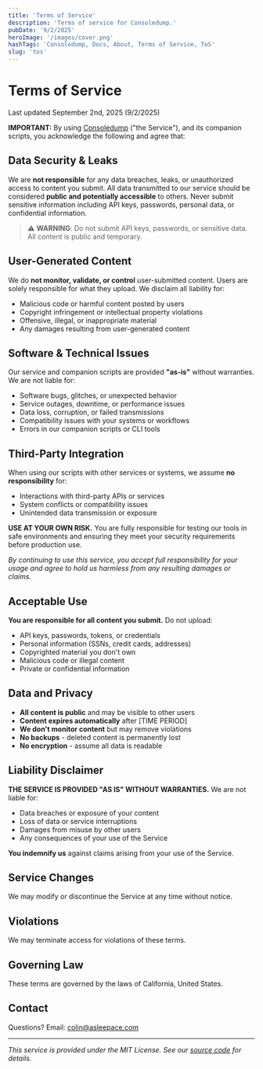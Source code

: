 ```yaml
---
title: 'Terms of Service'
description: 'Terms of service for Consoledump.'
pubDate: '9/2/2025'
heroImage: '/images/cover.png'
hashTags: 'Consoledump, Docs, About, Terms of Service, ToS'
slug: 'tos'
---
```


# Terms of Service

Last updated <span class="text-blue-500">September 2nd, 2025</span> (9/2/2025)

**IMPORTANT:** By using <a href="/docs">Consoledump</a> ("the Service"), and its companion scripts, you acknowledge the following and agree that:

## Data Security & Leaks

We are **not responsible** for any data breaches, leaks, or unauthorized access to content you submit. All data transmitted to our service should be considered **public and potentially accessible** to others. Never submit sensitive information including API keys, passwords, personal data, or confidential information.

> ⚠️ **WARNING**: Do not submit API keys, passwords, or sensitive data. All content is public and temporary.

## User-Generated Content

We do **not monitor, validate, or control** user-submitted content. Users are solely responsible for what they upload. We disclaim all liability for:

- Malicious code or harmful content posted by users
- Copyright infringement or intellectual property violations
- Offensive, illegal, or inappropriate material
- Any damages resulting from user-generated content

## Software & Technical Issues

Our service and companion scripts are provided **"as-is"** without warranties. We are not liable for:

- Software bugs, glitches, or unexpected behavior
- Service outages, downtime, or performance issues
- Data loss, corruption, or failed transmissions
- Compatibility issues with your systems or workflows
- Errors in our companion scripts or CLI tools

## Third-Party Integration

When using our scripts with other services or systems, we assume **no responsibility** for:

- Interactions with third-party APIs or services
- System conflicts or compatibility issues
- Unintended data transmission or exposure

**USE AT YOUR OWN RISK.** You are fully responsible for testing our tools in safe environments and ensuring they meet your security requirements before production use.

_By continuing to use this service, you accept full responsibility for your usage and agree to hold us harmless from any resulting damages or claims._

## Acceptable Use

**You are responsible for all content you submit.** Do not upload:

- API keys, passwords, tokens, or credentials
- Personal information (SSNs, credit cards, addresses)
- Copyrighted material you don't own
- Malicious code or illegal content
- Private or confidential information

## Data and Privacy

- **All content is public** and may be visible to other users
- **Content expires automatically** after [TIME PERIOD]
- **We don't monitor content** but may remove violations
- **No backups** - deleted content is permanently lost
- **No encryption** - assume all data is readable

## Liability Disclaimer

**THE SERVICE IS PROVIDED "AS IS" WITHOUT WARRANTIES.** We are not liable for:

- Data breaches or exposure of your content
- Loss of data or service interruptions
- Damages from misuse by other users
- Any consequences of your use of the Service

**You indemnify us** against claims arising from your use of the Service.

## Service Changes

We may modify or discontinue the Service at any time without notice.

## Violations

We may terminate access for violations of these terms.

## Governing Law

These terms are governed by the laws of California, United States.

## Contact

Questions? Email: <a href="mailto:colin@asleepace.com">colin@asleepace.com</a>

---

_This service is provided under the MIT License. See our [source code](https://github.com/asleepace/consoledump.io) for details._

<SiteFooter />
